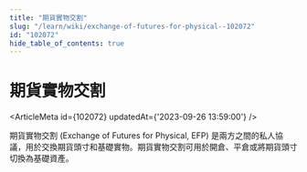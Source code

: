 ```yaml
---
title: "期貨實物交割"
slug: "/learn/wiki/exchange-of-futures-for-physical--102072"
id: "102072"
hide_table_of_contents: true
---
```



# 期貨實物交割

<ArticleMeta id={102072} updatedAt={'2023-09-26 13:59:00'} />
<div className='border-solid border-b border-t-0 my-4 border-[var(--ifm-color-gray-300)]' />

期貨實物交割 (Exchange of Futures for Physical, EFP) 是兩方之間的私人協議，用於交換期貨頭寸和基礎實物。期貨實物交割可用於開倉、平倉或將期貨頭寸切換為基礎資產。
